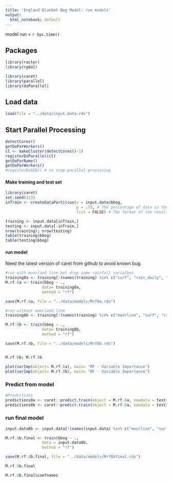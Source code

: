 ```yaml
---
title: 'England Blanket Bog Model: run models'
output:
  html_notebook: default
---
```


model run = `r Sys.time()`

## Packages 
```r
library(raster)
library(rgdal)

library(caret)
library(parallel)
library(doParallel)
```

## Load data
```r
load(file = "../data/input.data.rds")
```

## Start Parallel Processing

```r
detectCores()
getDoParWorkers()
cl <- makeCluster(detectCores()-1)
registerDoParallel(cl)
getDoParName()
getDoParWorkers()
#registerDoSEQ() # to stop parallel processing
```

#### Make training and test set

```r
library(caret)
set.seed(123)
inTrain <- createDataPartition(y = input.data$bbog, 
                               p = .75, # The percentage of data in the training set
                               list = FALSE) # The format of the results

training <- input.data[inTrain,]
testing <- input.data[-inTrain,]
nrow(training); nrow(testing)
table(training$bbog)
table(testing$bbog)
```

#### run model
Need the latest version of caret from github to avoid known bug.
```r
#run with moorland line but drop some rainfall varialbes
training8a <- training[!(names(training) %in% c("surf", "rain_daily", "raindays_1mm"))]
M.rf.8a <- train(bbog ~ .,
                data= training8a, 
                method = "rf")

save(M.rf.8a, file = "../data/models/Mrf8a.rds")

#run without moorland line
training8b <- training[!(names(training) %in% c("moorline", "surf", "rain_daily", "raindays_1mm"))] 

M.rf.8b <- train(bbog ~ .,
                data= training8b, 
                method = "rf")

save(M.rf.8b, file = "../data/models/Mrf8b.rds")


M.rf.8b; M.rf.8b
```



```r
plot(varImp(object= M.rf.8a), main= "RF - Variable Importance")
plot(varImp(object= M.rf.8b), main= "RF - Variable Importance")
```

### Predict from model

```r
#Predictions
predictions8a <- caret::predict.train(object = M.rf.8a, newdata = testing, type="prob", index = "present")
predictions8b <- caret::predict.train(object = M.rf.8a, newdata = testing, type="prob", index = "present")
```

### run final model

```r
input.data8b <- input.data[!(names(input.data) %in% c("moorline", "surf", "rain_daily", "raindays_1mm"))] 

M.rf.8b.final <- train(bbog ~ .,
                data = input.data8b,
                method = "rf")

save(M.rf.8b.final, file = "../data/models/Mrf8bfinal.rds")

M.rf.8b.final

M.rf.8b.final$coefnames
```


